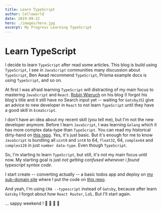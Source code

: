 ```yaml
---
title: Learn TypeScript
author: Celloworld
date: 2019-09-22
hero: ./images/hero.jpg
excerpt: My Progress Learning TypeScript
---
```


# Learn TypeScript

I decide to learn `TypeScript` after read some articles. This blog is build using `TypeScript`, I see in `JavaScript` communities many discussion about `TypeScript`, Ben Awad recommend `TypeScript`, Prisma example docs is using `TypeScript`, and so on.

At first I was afraid learning `TypeScript` will distracting of my main focus to mastering `JavaScript` and `React`. [Robin Wieruch](https://robinwieruch.de) on his blog (I forgot his blog's title and it still have no Search input yet -- waiting for `GatsbyJS`) give an advice to new developer in `React` to not learn `TypeScript` until they have a good skill in `EcmaScript`.

I don't have an idea about my recent skill (you tell me), but I'm not the new developer anymore. Before I learn `JavaScript`, I was learning `Golang` which it has more complex data-type than `TypeScript`. You can read my historical dirty-hand on [this repo](https://github.com/alfieqashwa/gobyexample). Yes, it's just basic. But it's enough for me to know `JavaScript` is bundling all `uint8` and `int8` to 64, `float32`, 64, `complex64` and `complex128` in just `number data-type`. Even though `TypeScript`.

So, I'm starting to learn `TypeScript`, but still, it's not my main focus until now. My starting goal is just _not getting confused whenever i found typescript syntax code_.

I start create -- converting actually -- a basic todos app and deploy on [my sub-domain site](https://typescript.alfieqashwa.me) where I put the code on [this repo](https://github.com/alfieqashwa/react-typescript).

And yeah, I'm using `CRA --typescript` instead of `Gatsby`, because after learn `Gatsby` I forgot about how `React Router`, LoL. But I'll start again.

... sappy weekend !
🏀 🏀 🏀 🏀
